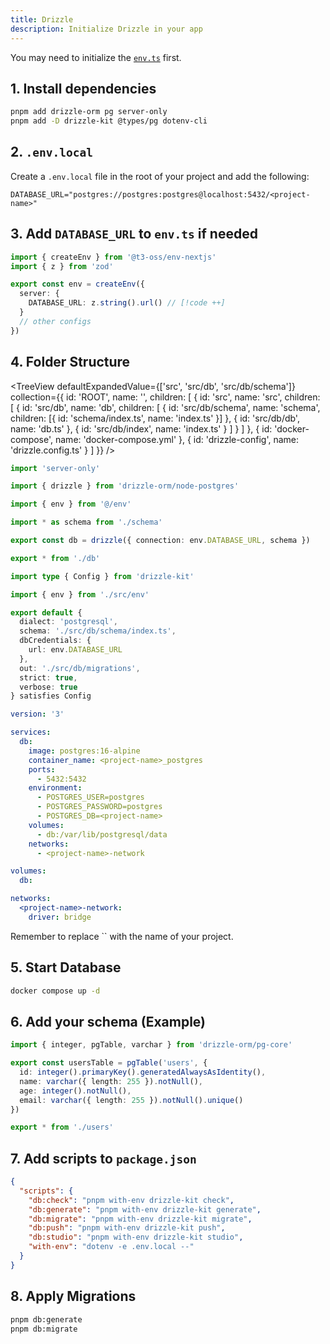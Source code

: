 ```yaml
---
title: Drizzle
description: Initialize Drizzle in your app
---
```


<Alert>You may need to initialize the [`env.ts`](/recipes/env) first.</Alert>

## 1. Install dependencies

```bash
pnpm add drizzle-orm pg server-only
pnpm add -D drizzle-kit @types/pg dotenv-cli
```

## 2. `.env.local`

Create a `.env.local` file in the root of your project and add the following:

```properties
DATABASE_URL="postgres://postgres:postgres@localhost:5432/<project-name>"
```

## 3. Add `DATABASE_URL` to `env.ts` if needed

```ts title='src/env.ts'
import { createEnv } from '@t3-oss/env-nextjs'
import { z } from 'zod'

export const env = createEnv({
  server: {
    DATABASE_URL: z.string().url() // [!code ++]
  }
  // other configs
})
```

## 4. Folder Structure

<TreeView
  defaultExpandedValue={['src', 'src/db', 'src/db/schema']}
  collection={{
    id: 'ROOT',
    name: '',
    children: [
      {
        id: 'src',
        name: 'src',
        children: [
          {
            id: 'src/db',
            name: 'db',
            children: [
              {
                id: 'src/db/schema',
                name: 'schema',
                children: [{ id: 'schema/index.ts', name: 'index.ts' }]
              },
              {
                id: 'src/db/db',
                name: 'db.ts'
              },
              {
                id: 'src/db/index',
                name: 'index.ts'
              }
            ]
          }
        ]
      },
      {
        id: 'docker-compose',
        name: 'docker-compose.yml'
      },
      {
        id: 'drizzle-config',
        name: 'drizzle.config.ts'
      }
    ]
  }}
/>

```ts title='src/db/db.ts'
import 'server-only'

import { drizzle } from 'drizzle-orm/node-postgres'

import { env } from '@/env'

import * as schema from './schema'

export const db = drizzle({ connection: env.DATABASE_URL, schema })
```

```ts title='src/db/index.ts'
export * from './db'
```

```ts title='drizzle.config.ts'
import type { Config } from 'drizzle-kit'

import { env } from './src/env'

export default {
  dialect: 'postgresql',
  schema: './src/db/schema/index.ts',
  dbCredentials: {
    url: env.DATABASE_URL
  },
  out: './src/db/migrations',
  strict: true,
  verbose: true
} satisfies Config
```

```yml title='docker-compose.yml'
version: '3'

services:
  db:
    image: postgres:16-alpine
    container_name: <project-name>_postgres
    ports:
      - 5432:5432
    environment:
      - POSTGRES_USER=postgres
      - POSTGRES_PASSWORD=postgres
      - POSTGRES_DB=<project-name>
    volumes:
      - db:/var/lib/postgresql/data
    networks:
      - <project-name>-network

volumes:
  db:

networks:
  <project-name>-network:
    driver: bridge
```

<Alert>
  Remember to replace `<project-name>` with the name of your project.
</Alert>

## 5. Start Database

```bash
docker compose up -d
```

## 6. Add your schema (Example)

```ts title='src/db/schema/users.ts'
import { integer, pgTable, varchar } from 'drizzle-orm/pg-core'

export const usersTable = pgTable('users', {
  id: integer().primaryKey().generatedAlwaysAsIdentity(),
  name: varchar({ length: 255 }).notNull(),
  age: integer().notNull(),
  email: varchar({ length: 255 }).notNull().unique()
})
```

```ts title='src/db/schema/index.ts'
export * from './users'
```

## 7. Add scripts to `package.json`

```json title='package.json'
{
  "scripts": {
    "db:check": "pnpm with-env drizzle-kit check",
    "db:generate": "pnpm with-env drizzle-kit generate",
    "db:migrate": "pnpm with-env drizzle-kit migrate",
    "db:push": "pnpm with-env drizzle-kit push",
    "db:studio": "pnpm with-env drizzle-kit studio",
    "with-env": "dotenv -e .env.local --"
  }
}
```

## 8. Apply Migrations

```bash
pnpm db:generate
pnpm db:migrate
```
